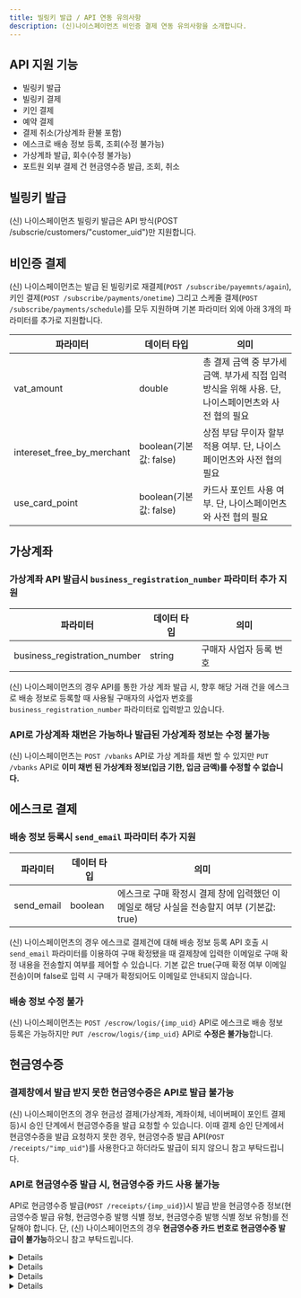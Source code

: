 ```yaml
---
title: 빌링키 발급 / API 연동 유의사항
description: (신)나이스페이먼츠 비인증 결제 연동 유의사항을 소개합니다.
---
```



## API 지원 기능

- 빌링키 발급
- 빌링키 결제
- 키인 결제
- 예약 결제
- 결제 취소(가상계좌 환불 포함)
- 에스크로 배송 정보 등록, 조회(수정 불가능)
- 가상계좌 발급, 회수(수정 불가능)
- 포트원 외부 결제 건 현금영수증 발급, 조회, 취소

## 빌링키 발급

(신) 나이스페이먼츠 빌링키 발급은 API 방식(POST /subscrie/customers/"customer\_uid")만 지원합니다.

## 비인증 결제

(신) 나이스페이먼츠는 발급 된 빌링키로 재결제(`POST /subscribe/payemnts/again`),
키인 결제(`POST /subscribe/payments/onetime`) 그리고 스케줄 결제(`POST /subscribe/payments/schedule`)를
모두 지원하며 기본 파라미터 외에 아래 3개의 파라미터를 추가로 지원합니다.

|파라미터                     |데이터 타입           |의미                                                                                               |
|-----------------------------|----------------------|---------------------------------------------------------------------------------------------------|
|vat\_amount                  |double                |총 결제 금액 중 부가세 금액. 부가세 직접 입력 방식을 위해 사용. 단, 나이스페이먼츠와 사전 협의 필요|
|intereset\_free\_by\_merchant|boolean(기본값: false)|상점 부담 무이자 할부 적용 여부. 단, 나이스페이먼츠와 사전 협의 필요                               |
|use\_card\_point             |boolean(기본값: false)|카드사 포인트 사용 여부. 단, 나이스페이먼츠와 사전 협의 필요                                       |

## 가상계좌

### 가상계좌 API 발급시 `business_registration_number` 파라미터 추가 지원

|파라미터                      |데이터 타입|의미                   |
|------------------------------|-----------|-----------------------|
|business\_registration\_number|string     |구매자 사업자 등록 번호|

(신) 나이스페이먼츠의 경우 API를 통한 가상 계좌 발급 시, 향후 해당 거래 건을 에스크로 배송 정보로 등록할 때
사용될 구매자의 사업자 번호를 `business_registration_number` 파라미터로 입력받고 있습니다.

### API로 가상계좌 채번은 가능하나 발급된 가상계좌 정보는 수정 불가능

(신) 나이스페이먼츠는 `POST /vbanks` API로 가상 계좌를 채번 할 수 있지만 `PUT /vbanks` API로
**이미 채번 된 가상계좌 정보(입금 기한, 입금 금액)를 수정할 수 없습니다.**

## 에스크로 결제

### 배송 정보 등록시 `send_email` 파라미터 추가 지원

|파라미터   |데이터 타입|의미                                                                                     |
|-----------|-----------|-----------------------------------------------------------------------------------------|
|send\_email|boolean    |에스크로 구매 확정시 결제 창에 입력했던 이메일로 해당 사실을 전송할지 여부 (기본값: true)|

(신) 나이스페이먼츠의 경우 에스크로 결제건에 대해 배송 정보 등록 API 호출 시 `send_email` 파라미터를
이용하여 구매 확정됐을 때 결제창에 입력한 이메일로 구매 확정 내용을 전송할지 여부를 제어할 수 있습니다.
기본 값은 true(구매 확정 여부 이메일 전송)이며 false로 입력 시 구매가 확정되어도 이메일로 안내되지 않습니다.

### 배송 정보 수정 불가

(신) 나이스페이먼츠는 `POST /escrow/logis/{imp_uid}` API로 에스크로 배송 정보 등록은 가능하지만 `PUT /escrow/logis/{imp_uid}` API로 **수정은 불가능**합니다.

## 현금영수증

### 결제창에서 발급 받지 못한 현금영수증은 API로 발급 불가능

(신) 나이스페이먼츠의 경우 현금성 결제(가상계좌, 계좌이체, 네이버페이 포인트 결제 등)시 승인 단계에서
현금영수증을 발급 요청할 수 있습니다. 이때 결제 승인 단계에서 현금영수증을 발급 요청하지 못한 경우,
현금영수증 발급 API(`POST /receipts/"imp_uid"`)를 사용한다고 하더라도 발급이 되지 않으니 참고 부탁드립니다.

### API로 현금영수증 발급 시, 현금영수증 카드 사용 불가능

API로 현금영수증 발급(`POST /receipts/{imp_uid}`)시 발급 받을 현금영수증 정보(현금영수증 발급 유형,
현금영수증 발행 식별 정보, 현금영수증 발행 식별 정보 유형)를 전달해야 합니다.
단, (신) 나이스페이먼츠의 경우 **현금영수증 카드 번호로 현금영수증 발급이 불가능**하오니 참고 부탁드립니다.

<Details>
  <p slot="summary">\[가능] 사업자 등록번호로 지출증빙용 현금영수증 발급</p>

  ```json
  // POST /receipts/{imp_uid}

  {
    // ...중략
    type: "company", // 현금영수증 발급 유형: 지출증빙
    identifier: "1178178260", // 현금영수증 발행 식별 정보: 사업자 등록번호
    identifier_type: "business" // 현금영수증 발행 식별 정보 유형: 사업자 등록번호
  }
  ```
</Details>

<Details>
  <p slot="summary">\[가능] 휴대폰 번호로 소득공제용 현금영수증 발급</p>

  ```json
  // POST /receipts/{imp_uid}

  {
    // ...중략
    type: "personal", // 현금영수증 발급 유형: 소득공제
    identifier: "01012345678", // 현금영수증 발행 식별 정보: 휴대폰 번호
    identifier_type: "phone" // 현금영수증 발행 식별 정보 유형: 휴대폰 번호
  }
  ```
</Details>

<Details>
  <p slot="summary">\[가능] 주민등록번호로 소득공제용 현금영수증 발급</p>

  ```json
  // POST /receipts/{imp_uid}

  {
    // ...중략
    type: "personal", // 현금영수증 발급 유형: 소득공제
    identifier: "9010102012345", // 현금영수증 발행 식별 정보: 주민등록번호
    identifier_type: "person" // 현금영수증 발행 식별 정보 유형: 주민등록번호
  }
  ```
</Details>

<Details>
  <p slot="summary">\[불가능] 현금영수증 카드번호로 소득공제용 현금영수증 발급</p>

  ```json
  // POST /receipts/{imp_uid}

  {
    // ...중략
    type: "personal", // 현금영수증 발급 유형: 소득공제
    identifier: "123456789012", // 현금영수증 발행 식별 정보: 현금영수증 카드번호
    identifier_type: "taxcard" // 현금영수증 발행 식별 정보 유형: 현금영수증 카드번호
  }
  ```
</Details>
